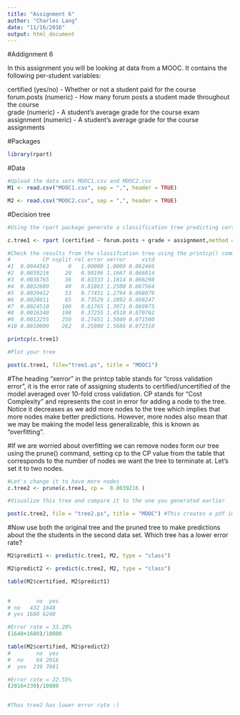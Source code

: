 ```yaml
---
title: "Assignment 6"
author: "Charles Lang"
date: "11/16/2016"
output: html_document
---
```

#Addignment 6

In this assignment you will be looking at data from a MOOC. It contains the following per-student variables:

certified (yes/no) - Whether or not a student paid for the course  
forum.posts (numeric) - How many forum posts a student made throughout the course  
grade (numeric) - A student's average grade for the course exam  
assignment (numeric) - A student's average grade for the course assignments  

#Packages
```r
library(rpart)
```

#Data
```r
#Upload the data sets MOOC1.csv and MOOC2.csv
M1 <- read.csv("MOOC1.csv", sep = ",", header = TRUE)

M2 <- read.csv("MOOC2.csv", sep = ",", header = TRUE)

```

#Decision tree
```r
#Using the rpart package generate a classification tree predicting certified from the other variables in the M1 data frame.

c.tree1 <- rpart (certified ~ forum.posts + grade + assignment,method ="class",control =rpart.control(minsplit=1, minbucket = 1, cp =0.001), data = M1 )

#Check the results from the classifcation tree using the printcp() command
#          CP nsplit rel error xerror     xstd
#1  0.0044563      0   1.00000 1.0000 0.062466
#2  0.0039216     20   0.90196 1.1667 0.066014
#3  0.0036765     36   0.83333 1.1814 0.066298
#4  0.0032680     40   0.81863 1.2500 0.067564
#5  0.0029412     53   0.77451 1.2794 0.068079
#6  0.0028011     65   0.73529 1.2892 0.068247
#7  0.0024510    100   0.61765 1.3971 0.069975
#8  0.0016340    198   0.37255 1.4510 0.070762
#9  0.0012255    250   0.27451 1.5049 0.071500
#10 0.0010000    262   0.25980 1.5686 0.072310

printcp(c.tree1)

#Plot your tree

post(c.tree1, file="tree1.ps", title = "MOOC1")


```

#The heading "xerror" in the printcp table stands for "cross validation error", it is the error rate of assigning students to certified/uncertified of the model averaged over 10-fold cross validation. CP stands for "Cost Complexity" and represents the cost in error for adding a node to the tree. Notice it decreases as we add more nodes to the tree which implies that more nodes make better predictions. However, more nodes also mean that we may be making the model less generalizable, this is known as "overfitting".

#If we are worried about overfitting we can remove nodes form our tree using the prune() command, setting cp to the CP value from the table that corresponds to the number of nodes we want the tree to terminate at. Let's set it to two nodes.

```r
#Let's change it to have more nodes
c.tree2 <- prune(c.tree1, cp =  0.0039216 )

#Visualize this tree and compare it to the one you generated earlier

post(c.tree2, file = "tree2.ps", title = "MOOC") #This creates a pdf image of the tree
```

#Now use both the original tree and the pruned tree to make predictions about the the students in the second data set. Which tree has a lower error rate?

```r
M2$predict1 <- predict(c.tree1, M2, type = "class")

M2$predict2 <- predict(c.tree2, M2, type = "class")

table(M2$certified, M2$predict1)

     
#        no  yes
# no   432 1648
# yes 1680 6240

#Error rate = 33.28%
(1648+1680)/10000

table(M2$certified, M2$predict2)
#        no  yes
#  no    64 2016
#  yes  239 7681

#Error rate = 22.55%
(2016+239)/10000


#Thus tree2 has lower error rate :)
```
